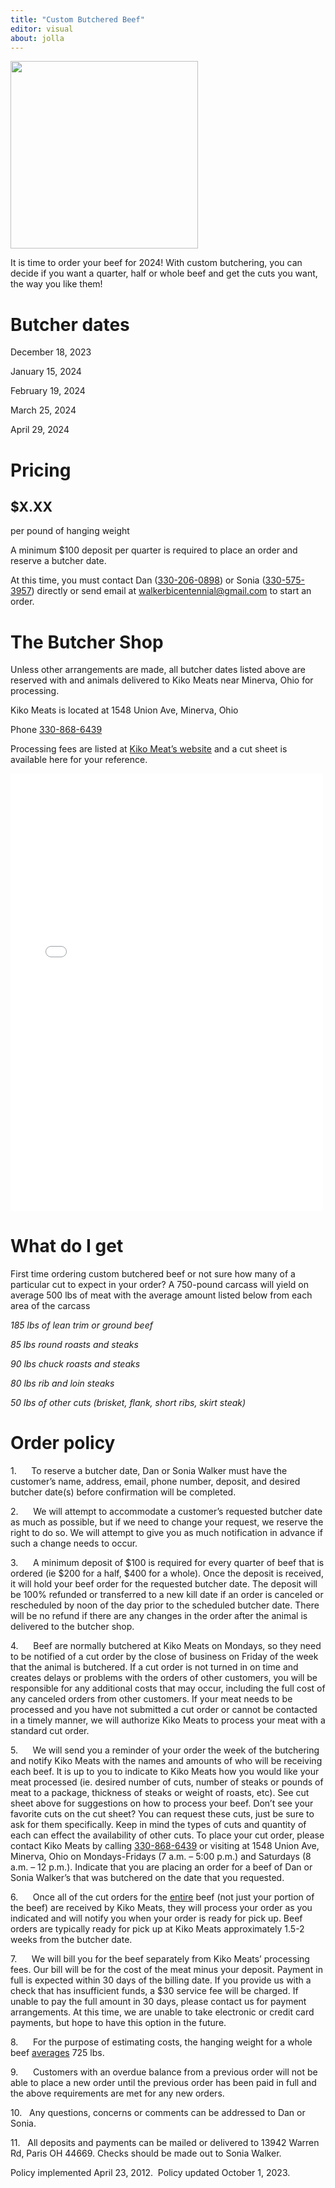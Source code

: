 ```yaml
---
title: "Custom Butchered Beef"
editor: visual
about: jolla
---
```


![](images/steaks.jpg){width="300"}

It is time to order your beef for 2024! With custom butchering, you can decide if you want a quarter, half or whole beef and get the cuts you want, the way you like them!

# Butcher dates

December 18, 2023

January 15, 2024

February 19, 2024

March 25, 2024

April 29, 2024

# Pricing

## **\$X.XX**

per pound of hanging weight

A minimum \$100 deposit per quarter is required to place an order and reserve a butcher date.

At this time, you must contact Dan ([330-206-0898](tel:13302060898)) or Sonia ([330-575-3957](tel:13305753957)) directly or send email at [walkerbicentennial\@gmail.com](mailto:walkerbicentennial@gmail.com) to start an order.

# The Butcher Shop

Unless other arrangements are made, all butcher dates listed above are reserved with and animals delivered to Kiko Meats near Minerva, Ohio for processing.

Kiko Meats is located at 1548 Union Ave, Minerva, Ohio

Phone [330-868-6439](tel:1330868-6439)

Processing fees are listed at [Kiko Meat's website](https://www.kikomeatsinc.com/blank-4) and a cut sheet is available here for your reference.

![](images/kiko%20beef%20cut%20sheet-05.pdf){fig-align="center" width="500" height="700"}

# What do I get

First time ordering custom butchered beef or not sure how many of a particular cut to expect in your order? A 750-pound carcass will yield on average 500 lbs of meat with the average amount listed below from each area of the carcass

*185 lbs of lean trim or ground beef*

*85 lbs round roasts and steaks*

*90 lbs chuck roasts and steaks*

*80 lbs rib and loin steaks*

*50 lbs of other cuts (brisket, flank, short ribs, skirt steak)*

# Order policy

1.      To reserve a butcher date, Dan or Sonia Walker must have the customer's name, address, email, phone number, deposit, and desired butcher date(s) before confirmation will be completed.

2.      We will attempt to accommodate a customer's requested butcher date as much as possible, but if we need to change your request, we reserve the right to do so. We will attempt to give you as much notification in advance if such a change needs to occur.

3.      A minimum deposit of \$100 is required for every quarter of beef that is ordered (ie \$200 for a half, \$400 for a whole). Once the deposit is received, it will hold your beef order for the requested butcher date. The deposit will be 100% refunded or transferred to a new kill date if an order is canceled or rescheduled by noon of the day prior to the scheduled butcher date. There will be no refund if there are any changes in the order after the animal is delivered to the butcher shop.

4.      Beef are normally butchered at Kiko Meats on Mondays, so they need to be notified of a cut order by the close of business on Friday of the week that the animal is butchered. If a cut order is not turned in on time and creates delays or problems with the orders of other customers, you will be responsible for any additional costs that may occur, including the full cost of any canceled orders from other customers. If your meat needs to be processed and you have not submitted a cut order or cannot be contacted in a timely manner, we will authorize Kiko Meats to process your meat with a standard cut order.

5.      We will send you a reminder of your order the week of the butchering and notify Kiko Meats with the names and amounts of who will be receiving each beef. It is up to you to indicate to Kiko Meats how you would like your meat processed (ie. desired number of cuts, number of steaks or pounds of meat to a package, thickness of steaks or weight of roasts, etc). See cut sheet above for suggestions on how to process your beef. Don't see your favorite cuts on the cut sheet? You can request these cuts, just be sure to ask for them specifically. Keep in mind the types of cuts and quantity of each can effect the availability of other cuts. To place your cut order, please contact Kiko Meats by calling [330-868-6439](tel:13308686439) or visiting at 1548 Union Ave, Minerva, Ohio on Mondays-Fridays (7 a.m. -- 5:00 p.m.) and Saturdays (8 a.m. -- 12 p.m.). Indicate that you are placing an order for a beef of Dan or Sonia Walker's that was butchered on the date that you requested.

6.      Once all of the cut orders for the [entire]{.underline} beef (not just your portion of the beef) are received by Kiko Meats, they will process your order as you indicated and will notify you when your order is ready for pick up. Beef orders are typically ready for pick up at Kiko Meats approximately 1.5-2 weeks from the butcher date.

7.      We will bill you for the beef separately from Kiko Meats' processing fees. Our bill will be for the cost of the meat minus your deposit. Payment in full is expected within 30 days of the billing date. If you provide us with a check that has insufficient funds, a \$30 service fee will be charged. If unable to pay the full amount in 30 days, please contact us for payment arrangements. At this time, we are unable to take electronic or credit card payments, but hope to have this option in the future.

8.      For the purpose of estimating costs, the hanging weight for a whole beef [averages]{.underline} 725 lbs.

9.      Customers with an overdue balance from a previous order will not be able to place a new order until the previous order has been paid in full and the above requirements are met for any new orders.

10.   Any questions, concerns or comments can be addressed to Dan or Sonia.

11.   All deposits and payments can be mailed or delivered to 13942 Warren Rd, Paris OH 44669. Checks should be made out to Sonia Walker.

Policy implemented April 23, 2012.  Policy updated October 1, 2023.
